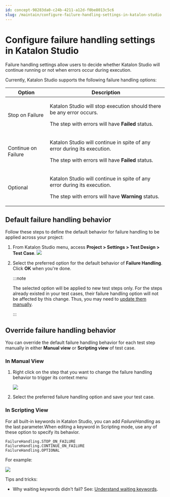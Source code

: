 ```yaml
---
id: concept-98283da0-c24b-4211-a12d-f0be8013c5c6
slug: /maintain/configure-failure-handling-settings-in-katalon-studio
---
```


# Configure failure handling settings in Katalon Studio

Failure handling settings allow users to decide whether Katalon Studio will continue running or not when errors occur during execution.

Currently, Katalon Studio supports the following failure handling options:

<table><tr><th>Option</th><th>Description</th></tr><tbody><tr><td>Stop on Failure</td><td><p>Katalon Studio will stop execution should there be any error occurs.</p> <p>The step with errors will have <strong>Failed</strong> status.</p></td></tr><tr><td>Continue on Failure</td><td><p>Katalon Studio will continue in spite of any error during its execution.</p> <p>The step with errors will have <strong>Failed</strong> status.</p></td></tr><tr><td>Optional</td><td><p>Katalon Studio will continue in spite of any error during its execution.</p> <p>The step with errors will have <strong>Warning</strong> status.</p></td></tr></tbody></table>

## Default failure handling behavior

Follow these steps to define the default behavior for failure handling to be applied across your project:

1.  From Katalon Studio menu, access **Project &gt; Settings &gt; Test Design &gt; Test Case**. <img src="https://github.com/katalon-studio/docs-images/raw/master/katalon-studio/docs/failure-handling/image2017-6-30-203A363A43.png" />
2.  Select the preferred option for the default behavior of **Failure Handling**. Click **OK** when you're done.

    
    :::note

    The selected option will be applied to new test steps only. For the steps already existed in your test cases, their failure handling option will not be affected by this change. Thus, you may need to [update them manually](/maintain/configure-failure-handling-settings-in-katalon-studio#).

    :::


## Override failure handling behavior

You can override the default failure handling behavior for each test step manually in either **Manual view** or **Scripting view** of test case.

### In Manual View

1.  Right click on the step that you want to change the failure handling behavior to trigger its context menu

    <img src="https://github.com/katalon-studio/docs-images/raw/master/katalon-studio/docs/failure-handling/image2017-8-18-153A133A36.png" />

2.  Select the preferred failure handling option and save your test case.


### In Scripting View

For all built-in keywords in Katalon Studio, you can add *FailureHandling* as the last parameter.When editing a keyword in Scripting mode, use any of these option to specify its behavior.

```
FailureHandling.STOP_ON_FAILURE
FailureHandling.CONTINUE_ON_FAILURE
FailureHandling.OPTIONAL

```

For example:

<img src="https://github.com/katalon-studio/docs-images/raw/master/katalon-studio/docs/failure-handling/23.png" />

Tips and tricks:

-   Why waiting keywords didn't fail? See: [Understand waiting keywords](/create-tests/keywords/using-keywords-in-katalon-studio/web-testing/understand-waiting-keywords-in-katalon-studio).